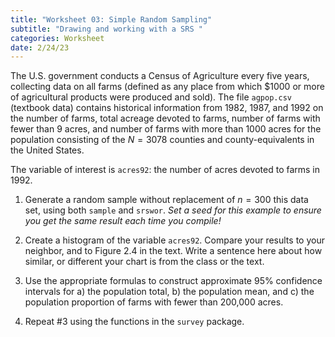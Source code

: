 ```yaml
---
title: "Worksheet 03: Simple Random Sampling"
subtitle: "Drawing and working with a SRS "
categories: Worksheet
date: 2/24/23
---
```


The U.S. government conducts a Census of Agriculture every five years, collecting data on all farms (defined as any place from which \$1000 or more of agricultural products were produced and sold). The file `agpop.csv` (textbook data) contains historical information from 1982, 1987, and 1992 on the number of farms, total acreage devoted to farms, number of farms with fewer than 9 acres, and number of farms with more than 1000 acres for the population consisting of the $N=3078$ counties and county-equivalents in the United States.

The variable of interest is `acres92`: the number of acres devoted to farms in 1992. 


1.  Generate a random sample without replacement of $n=300$ this data set, using both `sample` and `srswor`. *Set a seed for this example to ensure you get the same result each time you compile!*

2.  Create a histogram of the variable `acres92`. Compare your results to your neighbor, and to Figure 2.4 in the text. Write a sentence here about how similar, or different your chart is from the class or the text.


3. Use the appropriate formulas to construct approximate 95% confidence intervals for a) the population total, b) the population mean, and c) the population proportion of farms with fewer than 200,000 acres. 


4. Repeat #3 using the functions in the `survey` package. 
